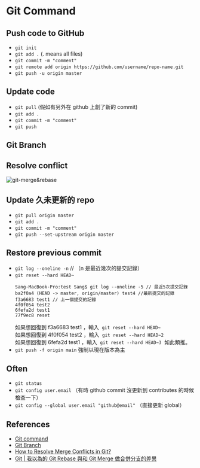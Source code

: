 # Git Command

## Push code to GitHub

- `git init`
- `git add .` (. means all files)
- `git commit -m "comment"`
- `git remote add origin https://github.com/username/repo-name.git`
- `git push -u origin master`

## Update code

- `git pull` (假如有另外在 github 上創了新的 commit)
- `git add .`
- `git commit -m "comment"`
- `git push`

## Git Branch

## Resolve conflict

![git-merge&rebase](/git-merge&rebase.jpeg)

## Update 久未更新的 repo

- `git pull origin master`
- `git add .`
- `git commit -m "comment"`
- `git push --set-upstream origin master`

## Restore previous commit

- `git log --oneline -n` // （n 是最近幾次的提交記錄）
- `git reset --hard HEAD~`
  ```
  Sang-MacBook-Pro:test Sang$ git log --oneline -5 // 最近5次提交記錄
  ba2f0a4 (HEAD -> master, origin/master) test4 //最新提交的記錄
  f3a6683 test1 // 上一個提交的記錄
  4f0f054 test2
  6fefa2d test1
  77f9ec8 reset
  ```
  如果想回復到 f3a6683 test1 ，輸入  `git reset --hard HEAD~`\
  如果想回復到 4f0f054 test2 ，輸入  `git reset --hard HEAD~2`\
  如果想回復到 6fefa2d test1 ，輸入  `git reset --hard HEAD~3`  如此類推。
- `git push -f origin main` 強制以現在版本為主

## Often

- `git status`
- `git config user.email` （有時 github commit 沒更新到 contributes 的時候檢查一下）
- `git config --global user.email "github@email"` （直接更新 global）

## References

- [Git command](https://qiita.com/kozzy/items/b42ba59a8bac190a16ab)
- [Git Branch](https://www.atlassian.com/git/tutorials/using-branches)
- [How to Resolve Merge Conflicts in Git?](https://www.simplilearn.com/tutorials/git-tutorial/merge-conflicts-in-git)
- [Git | 我以為的 Git Rebase 與和 Git Merge 做合併分支的差異](https://medium.com/starbugs/git-我以為的-git-rebase-與和-git-merge-做合併分支的差異-cacd3f45294d)
